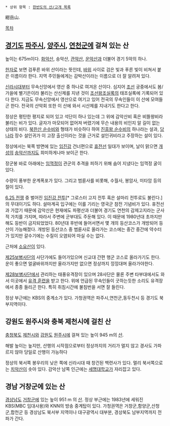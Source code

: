  * 상위 항목 : [[한반도의 산/고개 목록]]

紺岳山.

[[목차]]
== [[경기도]] [[파주시]], [[양주시]], [[연천군]]에 걸쳐 있는 산 ==
높이는 675m이다. [[화악산]], 송악산, [[관악산]], [[운악산]]과 더불어 경기 5악의 하나.

[[한자]]로 보면 검푸른 바위 산이라는 뜻인데, [[바위]] 사이로 검은 빛과 푸른 빛이 비쳐서 붙은 이름이라 한다. 지역 주민들에게는 감박산이라는 이름으로 더 잘 알려져 있다.

[[신라]]시대부터 무속신앙에서 영산 중 하나로 여겨온 산이다. 심지어 [[조선]] 궁중에서도 봄/가을에 별기은이라 불리는 산신제를 지낸 것이 [[조선왕조실록]]의 태조실록에 기록되어 있다 한다. 지금도 무속신앙에서 영산으로 여기고 있어 전국의 무속인들이 이 산에 모여들곤 한다. 전국의 산악회 또한 이 산에 와서 시산제를 지내기도 한다고 한다.

정상은 평탄한 평지로 되어 있고 석단이 하나 있는데 그 위에 감악산비 혹은 비뜰왕비라 불리는 비가 있다. 글자가 마모되어 없어져 버렸기에 무슨 내용의 비인지 알 길이 없는 상태의 비다. [[북한산 순수비]]와 형태가 비슷하다 하여 [[진흥왕 순수비]]의 하나라는 설과, [[당나라]] 장수 설인귀가 이 고장 출신이라는 것을 근거로 설인귀비라고 주장하는 설이 있다.

정상에서는 북쪽 방면에 있는 [[임진강]] 건너편으로 [[휴전선]] 일대가 보이며, 날이 맑으면 [[개성]]의 [[송악산]]까지도 희미하게나마 보이곤 한다.

장군봉 바로 아래에는 [[임꺽정]]이 관군의 추격을 피하기 위해 숨어 지냈다는 임꺽정 굴이 있다.

수량이 풍부한 운계폭포가 있다. 그리고 범륜사를 비롯해, 수월사, 봉암사, 미타암 등의 절이 있다. 

[[6.25 전쟁]] 중 벌어진 [[임진강 전투]][* 그로스터 고지 전투 혹은 설마리 전투로도 불린다.]의 무대이기도 하다. 설마계곡 입구에는 이를 기리는 영국군 참전 기념비가 있다. 휴전선과 가깝기 때문에 감악산은 현재에도 파평산과 더불어 경기도 연천의 감제고지라는 군사적 가치를 가지며, 따라서 주변에 군부대도 주둔해 있다. 이 때문에 1980년대 초까지만 해도 등반이 금지되었었다. 80년대 후반에 들어서면서 몇 개의 등산코스가 개방되어 등산이 가능해졌다. 개방된 등산코스 중 범륜사로 올라가는 코스에는 중간 중간에 약수터가 있지만 갈수기에는 수질이 오염되어 마실 수는 없다.

근처에 [[소요산]]이 있다.

[[제25보병사단]]의 사단가에도 들어가있으며 신교대 간편 행군 코스로 올라가기도 한다. 운이 좋으면 얼굴바위까지만 올라가지만 없으면 정상까지 낑낑대며 올라가야한다.

[[제28보병사단]]에서 관리하는 태풍유격장이 있으며 28사단은 물론 주변 타부대에서도 와서 이곳에서 [[유격 훈련]]을 받고 한다. 위에 언급된 무속인들이 굿하는듯한 소리도 유격장에서 종종 들리곤 한다. 특히 취침시간에 불침번을 서면 잘 들린다.

정상 부근에는 KBS의 중계소가 있다. 가청권역은 파주시,연천군,동두천시 등 경기도 북부지역이다.

== 강원도 원주시와 충북 제천시에 걸친 산 ==
[[충청북도]] [[제천시]]와 [[강원도]] [[원주시]]에 걸쳐 있는 높이 945 m의 [[산]].

해발 높이는 높지만, 산행의 시작점으로부터 정상까지의 거리가 멀지 않고 경사도 가파르지 않아 당일로 산행이 가능하다

정상의 북서쪽 봉우리의 낮은 쪽에 신라시대 때 창건된 백련사가 있다. 멀리 북서쪽으로는 [[치악산]]이 솟아 있다. 감악산 남쪽 인근에는 [[세명대학교]]가 자리잡고 있다.

== 경남 거창군에 있는 산 ==
[[경상남도]] [[거창군]]에 있는 높이 951 m 의 [[산]]. 정상 부근에는 1983년에 세워진 KBS(MBC 임대사용)와 KNN의 방송 중계탑이 있다. 가청권역은 거창군,함양군,산청군,합천군 등 경상남도 북서부 지역이나 대구광역시 대부분, 경상북도 남부지역까지 전파가 간다.
